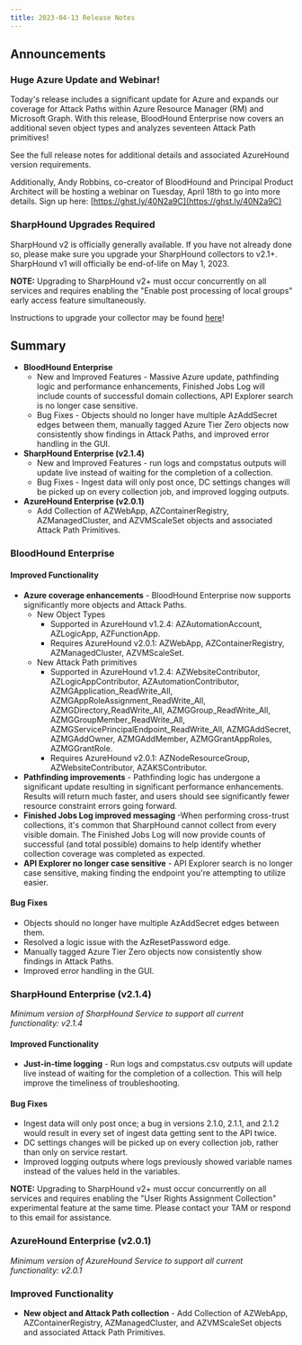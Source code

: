 ```yaml
---
title: 2023-04-13 Release Notes
---
```


## Announcements

### Huge Azure Update and Webinar!
Today's release includes a significant update for Azure and expands our coverage for Attack Paths within Azure Resource Manager (RM) and Microsoft Graph. With this release, BloodHound Enterprise now covers an additional seven object types and analyzes seventeen Attack Path primitives!

See the full release notes for additional details and associated AzureHound version requirements.

Additionally, Andy Robbins, co-creator of BloodHound and Principal Product Architect will be hosting a webinar on Tuesday, April 18th to go into more details. Sign up here: [https://ghst.ly/40N2a9C](https://ghst.ly/40N2a9C)

### SharpHound Upgrades Required

SharpHound v2 is officially generally available. If you have not already done so, please make sure you upgrade your SharpHound collectors to v2.1+. SharpHound v1 will officially be end-of-life on May 1, 2023.

**NOTE:** Upgrading to SharpHound v2+ must occur concurrently on all services and requires enabling the "Enable post processing of local groups" early access feature simultaneously.

Instructions to upgrade your collector may be found [here](/resources/collectors/sharphound-enterprise/installation)!

## Summary

* **BloodHound Enterprise**
    * New and Improved Features - Massive Azure update, pathfinding logic and performance enhancements, Finished Jobs Log will include counts of successful domain collections, API Explorer search is no longer case sensitive.
    * Bug Fixes - Objects should no longer have multiple AzAddSecret edges between them, manually tagged Azure Tier Zero objects now consistently show findings in Attack Paths, and improved error handling in the GUI.
* **SharpHound Enterprise (v2.1.4)**
    * New and Improved Features - run logs and compstatus outputs will update live instead of waiting for the completion of a collection.
    * Bug Fixes - Ingest data will only post once, DC settings changes will be picked up on every collection job, and improved logging outputs.
* **AzureHound Enterprise (v2.0.1)**
    * Add Collection of AZWebApp, AZContainerRegistry, AZManagedCluster, and AZVMScaleSet objects and associated Attack Path Primitives.

### BloodHound Enterprise

#### Improved Functionality

* **Azure coverage enhancements** \- BloodHound Enterprise now supports significantly more objects and Attack Paths.
    * New Object Types
        * Supported in AzureHound v1.2.4: AZAutomationAccount, AZLogicApp, AZFunctionApp.
        * Requires AzureHound v2.0.1: AZWebApp, AZContainerRegistry, AZManagedCluster, AZVMScaleSet.
    * New Attack Path primitives
        * Supported in AzureHound v1.2.4: AZWebsiteContributor, AZLogicAppContributor, AZAutomationContributor, AZMGApplication_ReadWrite_All, AZMGAppRoleAssignment_ReadWrite_All, AZMGDirectory_ReadWrite_All, AZMGGroup_ReadWrite_All, AZMGGroupMember_ReadWrite_All, AZMGServicePrincipalEndpoint_ReadWrite_All, AZMGAddSecret, AZMGAddOwner, AZMGAddMember, AZMGGrantAppRoles, AZMGGrantRole.
        * Requires AzureHound v2.0.1: AZNodeResourceGroup, AZWebsiteContributor, AZAKSContributor.
* **Pathfinding improvements** \- Pathfinding logic has undergone a significant update resulting in significant performance enhancements. Results will return much faster, and users should see significantly fewer resource constraint errors going forward.
* **Finished Jobs Log improved messaging** -When performing cross-trust collections, it's common that SharpHound cannot collect from every visible domain. The Finished Jobs Log will now provide counts of successful (and total possible) domains to help identify whether collection coverage was completed as expected.
* **API Explorer no longer case sensitive** \- API Explorer search is no longer case sensitive, making finding the endpoint you're attempting to utilize easier.

#### Bug Fixes

* Objects should no longer have multiple AzAddSecret edges between them.
* Resolved a logic issue with the AzResetPassword edge.
* Manually tagged Azure Tier Zero objects now consistently show findings in Attack Paths.
* Improved error handling in the GUI.

### SharpHound Enterprise (v2.1.4)

_Minimum version of SharpHound Service to support all current functionality: v2.1.4_

#### Improved Functionality

* **Just-in-time logging** \- Run logs and compstatus.csv outputs will update live instead of waiting for the completion of a collection. This will help improve the timeliness of troubleshooting.

#### Bug Fixes

* Ingest data will only post once; a bug in versions 2.1.0, 2.1.1, and 2.1.2 would result in every set of ingest data getting sent to the API twice.
* DC settings changes will be picked up on every collection job, rather than only on service restart.
* Improved logging outputs where logs previously showed variable names instead of the values held in the variables.

**NOTE:** Upgrading to SharpHound v2+ must occur concurrently on all services and requires enabling the "User Rights Assignment Collection" experimental feature at the same time. Please contact your TAM or respond to this email for assistance.

### AzureHound Enterprise (v2.0.1)

_Minimum version of AzureHound Service to support all current functionality: v2.0.1_

### Improved Functionality

* **New object and Attack Path collection** \- Add Collection of AZWebApp, AZContainerRegistry, AZManagedCluster, and AZVMScaleSet objects and associated Attack Path Primitives.

